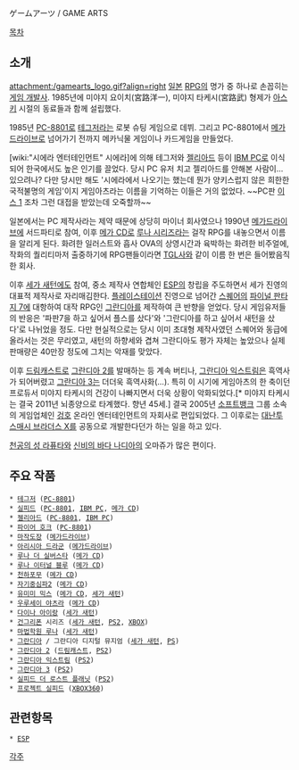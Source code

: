 ゲームアーツ / GAME ARTS

[[목차]]

== 소개 ==
attachment:/gamearts_logo.gif?align=right [[일본]] [[RPG]]의 명가 중 하나로 손꼽히는 [[게임 개발사]]. 1985년에 미야지 요이치(宮路洋一), 미야지 타케시(宮路武) 형제가 [[아스키]] 시절의 동료들과 함께 설립했다.

1985년 [[PC-8801]]로 [[테그저]]라는 로봇 슈팅 게임으로 데뷔. 그리고 PC-8801에서 [[메가드라이브]]로 넘어가기 전까지 메카닉물 게임이나 카드게임을 만들었다.

[wiki:"시에라 엔터테인먼트" 시에라]에 의해 테그저와 [[젤리아드]] 등이 [[IBM PC]]로 이식되어 한국에서도 높은 인기를 끌었다. 당시 PC 유저 치고 젤리아드를 안해본 사람이... 있으려나? 다만 당시만 해도 '시에라에서 나오기는 했는데 뭔가 양키스럽지 않은 희한한 국적불명의 게임'이지 게임아츠라는 이름을 기억하는 이들은 거의 없었다. ~~PC판 [[이스 1]] 조차 그런 대접을 받았는데 오죽할까~~

일본에서는 PC 제작사라는 제약 때문에 상당히 마이너 회사였으나 1990년 [[메가드라이브]]에 서드파티로 참여, 이후 [[메가 CD]]로 [[루나 시리즈]]라는 걸작 RPG를 내놓으면서 이름을 알리게 된다. 화려한 일러스트와 흡사 OVA의 상영시간과 육박하는 화려한 비주얼에, 작화의 퀄리티마저 출중하기에 RPG팬들이라면 [[TGL]]사와 같이 이름 한 번은 들어봤음직한 회사.

이후 [[세가 새턴]]에도 참여, 중소 제작사 연합체인 [[ESP]]의 창립을 주도하면서 세가 진영의 대표적 제작사로 자리매김한다. [[플레이스테이션]] 진영으로 넘어간 [[스퀘어]]의 [[파이널 판타지 7]]에 대항하여 대작 RPG인 [[그란디아]]를 제작하여 큰 반향을 얻었다. 당시 게임유저들의 반응은 '파판7을 하고 싶어서 플스를 샀다'와 '그란디아를 하고 싶어서 새턴을 샀다'로 나뉘었을 정도. 다만 현실적으로는 당시 이미 초대형 제작사였던 스퀘어와 동급에 올라서는 것은 무리였고, 새턴의 하향세와 겹쳐 그란디아도 평가 자체는 높았으나 실제 판매량은 40만장 정도에 그치는 악재를 맞았다.

이후 [[드림캐스트]]로 [[그란디아 2]]를 발매하는 등 계속 버티나, [[그란디아 익스트림]]은 흑역사가 되어버렸고 [[그란디아 3]]는 더더욱 흑역사화(...). 특히 이 시기에 게임아츠의 한 축이던 프로듀서 미야지 타케시의 건강이 나빠지면서 더욱 상황이 악화되었다.[* 미야지 타케시는 결국 2011년 뇌종양으로 타계했다. 향년 45세.] 결국 2005년 [[소프트뱅크]] 그룹 소속의 게임업체인 [[겅호]] 온라인 엔터테인먼트의 자회사로 편입되었다. 그 이후로는 [[대난투 스매시 브라더스 X]]를 공동으로 개발한다던가 하는 일을 하고 있다.

[[천공의 성 라퓨타]]와 [[신비의 바다 나디아]]의 오마쥬가 많은 편이다.

== 주요 작품 ==
 * [[테그저]] ([[PC-8801]])
 * [[실피드]] ([[PC-8801]], [[IBM PC]], [[메가 CD]])
 * [[젤리아드]] ([[PC-8801]], [[IBM PC]])
 * [[파이어 호크]] ([[PC-8801]])
 * [[마작도장]] ([[메가드라이브]])
 * [[아리시아 드라군]] ([[메가드라이브]])
 * [[루나 더 실버스타]] ([[메가 CD]])
 * [[루나 이터널 블루]] ([[메가 CD]])
 * [[천하포무]] ([[메가 CD]])
 * [[자기중심파2]] ([[메가 CD]])
 * [[유미미 믹스]] ([[메가 CD]], [[세가 새턴]])
 * [[우루세이 야츠라]] ([[메가 CD]])
 * [[다이나 아이랑]] ([[세가 새턴]])
 * [[건그리폰]] 시리즈 ([[세가 새턴]], [[PS2]], [[XBOX]])
 * [[마법학원 루나]] ([[세가 새턴]])
 * [[그란디아]] / 그란디아 디지털 뮤지엄 ([[세가 새턴]], [[PS]])
 * [[그란디아 2]] ([[드림캐스트]], [[PS2]])
 * [[그란디아 익스트림]] ([[PS2]])
 * [[그란디아 3]] ([[PS2]])
 * [[실피드 더 로스트 플래닛]] ([[PS2]])
 * [[프로젝트 실피드]] ([[XBOX360]])

== 관련항목 ==
 * [[ESP]]

[[각주]]
